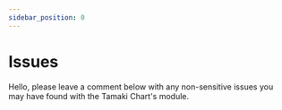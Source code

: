 ```yaml
---
sidebar_position: 0
---
```


# Issues

Hello, please leave a comment below with any non-sensitive issues you may have found with the Tamaki Chart's module.

<UtteranceComments />
